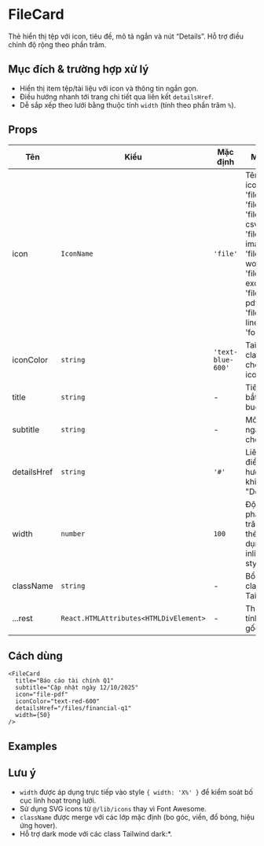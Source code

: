 
# FileCard

Thẻ hiển thị tệp với icon, tiêu đề, mô tả ngắn và nút “Details”. Hỗ trợ điều chỉnh độ rộng theo phần trăm.

## Mục đích & trường hợp xử lý

- Hiển thị item tệp/tài liệu với icon và thông tin ngắn gọn.
- Điều hướng nhanh tới trang chi tiết qua liên kết `detailsHref`.
- Dễ sắp xếp theo lưới bằng thuộc tính `width` (tính theo phần trăm `%`).

## Props

| Tên | Kiểu | Mặc định | Mô tả |
| --- | --- | --- | --- |
| icon | `IconName` | `'file'` | Tên icon: 'file', 'file-alt', 'file-csv', 'file-image', 'file-word', 'file-excel', 'file-pdf', 'file-lines', 'folder' |
| iconColor | `string` | `'text-blue-600'` | Tailwind class cho màu icon |
| title | `string` | - | Tiêu đề bắt buộc |
| subtitle | `string` | - | Mô tả ngắn tùy chọn |
| detailsHref | `string` | `'#'` | Liên kết điều hướng khi bấm "Details" |
| width | `number` | `100` | Độ rộng phần trăm của thẻ (áp dụng inline style) |
| className | `string` | - | Bổ sung class Tailwind |
| ...rest | `React.HTMLAttributes<HTMLDivElement>` | - | Thuộc tính `div` gốc |

## Cách dùng
```tsx
<FileCard
  title="Báo cáo tài chính Q1"
  subtitle="Cập nhật ngày 12/10/2025"
  icon="file-pdf"
  iconColor="text-red-600"
  detailsHref="/files/financial-q1"
  width={50}
/>
```

## Examples

<FileCardBasicDemo />

<FileCardWidthDemo />

<FileCardIconDemo />

## Lưu ý

- `width` được áp dụng trực tiếp vào style `{ width: 'X%' }` để kiểm soát bố cục linh hoạt trong lưới.
- Sử dụng SVG icons từ `@/lib/icons` thay vì Font Awesome.
- `className` được merge với các lớp mặc định (bo góc, viền, đổ bóng, hiệu ứng hover).
- Hỗ trợ dark mode với các class Tailwind dark:*.
